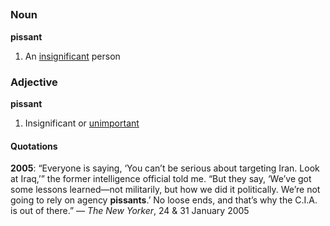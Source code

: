 =={{en}}==
===Noun===
'''pissant'''
#An [[insignificant]] person
===Adjective===
'''pissant'''
#Insignificant or [[unimportant]]

====Quotations====
'''2005''': “Everyone is saying, ‘You can’t be serious about targeting Iran. Look at Iraq,’” the former intelligence official told me. “But they say, ‘We’ve got some lessons learned—not militarily, but how we did it politically. We’re not going to rely on agency '''pissants'''.’ No loose ends, and that’s why the C.I.A. is out of there.” &mdash; ''The New Yorker'', 24 &amp; 31 January 2005